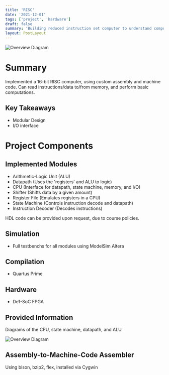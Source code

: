 ```yaml
---
title: 'RISC'
date: '2021-12-01'
tags: ['project', 'hardware']
draft: false
summary: 'Building reduced instruction set computer to understand computation and logic'
layout: PostLayout
---
```


![Overview Diagram](/static/images/reduced-instruction-set-computer1.png)

# Summary

Implemented a 16-bit RISC computer, using custom assembly and machine code. Can read instructions/data to/from memory, and perform basic computations.

## Key Takeaways

- Modular Design
- I/O interface

# Project Components

## Implemented Modules

- Arithmetic-Logic Unit (ALU)
- Datapath (Uses the 'registers' and ALU to logic)
- CPU (Interface for datapath, state machine, memory, and I/O)
- Shifter (Shifts data by a given amount)
- Register File (Emulates registers in a CPU)
- State Machine (Controls instruction decode and datapath)
- Instruction Decoder (Decodes instructions)

HDL code can be provided upon request, due to course policies.

## Simulation

- Full testbenchs for all modules using ModelSim Altera

## Compilation

- Quartus Prime

## Hardware

- De1-SoC FPGA

## Provided Information

Diagrams of the CPU, state machine, datapath, and ALU

![Overview Diagram](/static/images/reduced-instruction-set-computer1.png)

## Assembly-to-Machine-Code Assembler

Using bison, bzip2, flex, installed via Cygwin
